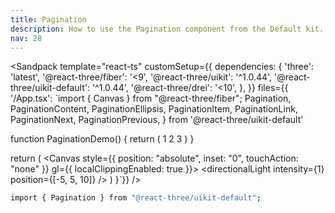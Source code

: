 ```yaml
---
title: Pagination
description: How to use the Pagination component from the Default kit.
nav: 28
---
```


<Sandpack
  template="react-ts"
  customSetup={{
    dependencies: {
      'three': 'latest',
      '@react-three/fiber': '<9',
      '@react-three/uikit': '^1.0.44',
      '@react-three/uikit-default': '^1.0.44',
      '@react-three/drei': '<10',
    },
  }}
  files={{
    '/App.tsx': `import { Canvas } from "@react-three/fiber";
  Pagination,
  PaginationContent,
  PaginationEllipsis,
  PaginationItem,
  PaginationLink,
  PaginationNext,
  PaginationPrevious,
} from '@react-three/uikit-default'

function PaginationDemo() {
  return (
    <Pagination>
      <PaginationContent>
        <PaginationItem>
          <PaginationPrevious />
        </PaginationItem>
        <PaginationItem>
          <PaginationLink>
            <Text>1</Text>
          </PaginationLink>
        </PaginationItem>
        <PaginationItem>
          <PaginationLink isActive>
            <Text>2</Text>
          </PaginationLink>
        </PaginationItem>
        <PaginationItem>
          <PaginationLink>
            <Text>3</Text>
          </PaginationLink>
        </PaginationItem>
        <PaginationItem>
          <PaginationEllipsis />
        </PaginationItem>
        <PaginationItem>
          <PaginationNext />
        </PaginationItem>
      </PaginationContent>
    </Pagination>
  )
}

  return (
    <Canvas style={{ position: "absolute", inset: "0", touchAction: "none" }} gl={{ localClippingEnabled: true }}>
      <ambientLight intensity={0.5} />
      <directionalLight intensity={1} position={[-5, 5, 10]} />
      <Fullscreen
        overflow="scroll"
        flexDirection="column"
        alignItems="center"
        padding={32}
        backgroundColor={colors.background}
      >
        <PaginationDemo />
      </Fullscreen>
    </Canvas>
  )
}`}}
/>

```bash
import { Pagination } from "@react-three/uikit-default";
```
